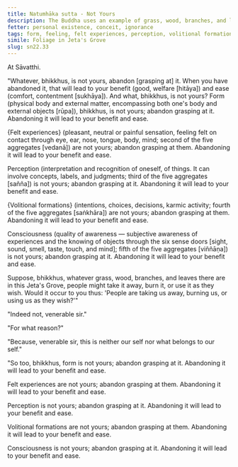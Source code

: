 ```yaml
---
title: Natumhāka sutta - Not Yours
description: The Buddha uses an example of grass, wood, branches, and leaves in Jeta's Grove to illustrate the nature of the five aggregates.
fetter: personal existence, conceit, ignorance
tags: form, feeling, felt experiences, perception, volitional formations, consciousness, five aggregates, abandon, personal existence, conceit, ignorance, sn, sn22-34, sn22
simile: Foliage in Jeta's Grove
slug: sn22.33
---
```


At Sāvatthi.

"Whatever, bhikkhus, is not yours, abandon [grasping at] it. When you have abandoned it, that will lead to your benefit (good, welfare [hitāya]) and ease (comfort, contentment [sukhāya]). And what, bhikkhus, is not yours? Form (physical body and external matter, encompassing both one's body and external objects [rūpa]), bhikkhus, is not yours; abandon grasping at it. Abandoning it will lead to your benefit and ease.

\{Felt experiences} (pleasant, neutral or painful sensation, feeling felt on contact through eye, ear, nose, tongue, body, mind; second of the five aggregates [vedanā]) are not yours; abandon grasping at them. Abandoning it will lead to your benefit and ease.

Perception (interpretation and recognition of oneself, of things. It can involve concepts, labels, and judgments; third of the five aggregates [sañña]) is not yours; abandon grasping at it. Abandoning it will lead to your benefit and ease.

\{Volitional formations} (intentions, choices, decisions, karmic activity; fourth of the five aggregates [saṅkhāra]) are not yours; abandon grasping at them. Abandoning it will lead to your benefit and ease.

Consciousness (quality of awareness — subjective awareness of experiences and the knowing of objects through the six sense doors [sight, sound, smell, taste, touch, and mind]; fifth of the five aggregates [viññāṇa]) is not yours; abandon grasping at it. Abandoning it will lead to your benefit and ease.

Suppose, bhikkhus, whatever grass, wood, branches, and leaves there are in this Jeta's Grove, people might take it away, burn it, or use it as they wish. Would it occur to you thus: 'People are taking us away, burning us, or using us as they wish?'"

"Indeed not, venerable sir."

"For what reason?"

"Because, venerable sir, this is neither our self nor what belongs to our self."

"So too, bhikkhus, form is not yours; abandon grasping at it. Abandoning it will lead to your benefit and ease.

Felt experiences are not yours; abandon grasping at them. Abandoning it will lead to your benefit and ease.

Perception is not yours; abandon grasping at it. Abandoning it will lead to your benefit and ease.

Volitional formations are not yours; abandon grasping at them. Abandoning it will lead to your benefit and ease.

Consciousness is not yours; abandon grasping at it. Abandoning it will lead to your benefit and ease.